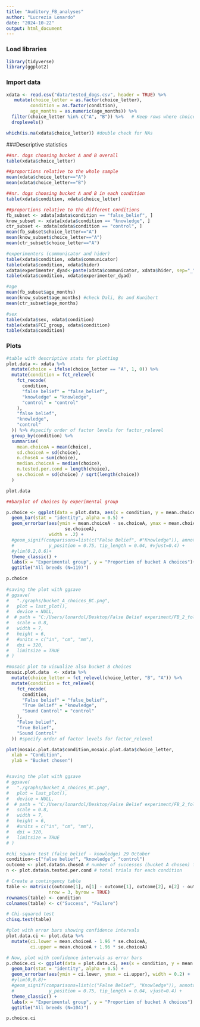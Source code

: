 ```yaml
---
title: "Auditory_FB_analyses"
author: "Lucrezia Lonardo"
date: "2024-10-22"
output: html_document
---
```

### Load libraries
```r
library(tidyverse)
library(ggplot2)
```

### Import data

```r
xdata <- read.csv("data/tested_dogs.csv", header = TRUE) %>% 
   mutate(choice_letter = as.factor(choice_letter),
         condition = as.factor(condition),
         age_months = as.numeric(age_months)) %>% 
  filter(choice_letter %in% c("A", "B")) %>%   # Keep rows where choice_letter is "A" or "B" in case of NAs
  droplevels()

which(is.na(xdata$choice_letter)) #double check for NAs
```

###Descriptive statistics
```r
##nr. dogs choosing bucket A and B overall
table(xdata$choice_letter)

##proportions relative to the whole sample
mean(xdata$choice_letter=="A")
mean(xdata$choice_letter=="B")

##nr. dogs choosing bucket A and B in each condition
table(xdata$condition, xdata$choice_letter)

##proportions relative to the different conditions
fb_subset <- xdata[xdata$condition == "false_belief", ]
know_subset <- xdata[xdata$condition == "knowledge", ]
ctr_subset <- xdata[xdata$condition == "control", ]
mean(fb_subset$choice_letter=="A")
mean(know_subset$choice_letter=="A")
mean(ctr_subset$choice_letter=="A")

#experimenters (communicator and hider)
table(xdata$condition, xdata$communicator)
table(xdata$condition, xdata$hider)
xdata$experimenter_dyad<-paste(xdata$communicator, xdata$hider, sep="_")
table(xdata$condition, xdata$experimenter_dyad)

#age
mean(fb_subset$age_months)
mean(know_subset$age_months) #check Dali, Bo and Kunibert
mean(ctr_subset$age_months)

#sex
table(xdata$sex, xdata$condition)
table(xdata$FCI_group, xdata$condition)
table(xdata$condition)
```


### Plots

```r
#table with descriptive stats for plotting
plot.data <- xdata %>%
  mutate(choice = ifelse(choice_letter == "A", 1, 0)) %>%
  mutate(condition = fct_relevel(
    fct_recode(
      condition,
      "false belief" = "false_belief",
      "knowledge" = "knowledge",
      "control" = "control"
    ),
    "false belief",
    "knowledge",
    "control"
  )) %>% #specify order of factor levels for factor_relevel
  group_by(condition) %>%
  summarise(
    mean.choiceA = mean(choice),
    sd.choiceA = sd(choice),
    n.choseA = sum(choice),
    median.choiceA = median(choice),
    n.tested.per.cond = length(choice),
    se.choiceA = sd(choice) / sqrt(length(choice))
  )

plot.data

##barplot of choices by experimental group

p.choice <- ggplot(data = plot.data, aes(x = condition, y = mean.choiceA)) +
  geom_bar(stat = "identity", alpha = 0.5) +
  geom_errorbar(aes(ymin = mean.choiceA - se.choiceA, ymax = mean.choiceA + #error bars represent standard error
                      se.choiceA),
                width = .2) +
  #geom_signif(comparisons=list(c("False Belief", #"Knowledge")), annotations="*",
  #             y_position = 0.75, tip_length = 0.04, #vjust=0.4) +
  #ylim(0.2,0.6)+
  theme_classic() +
  labs(x = "Experimental group", y = "Proportion of bucket A choices")+
  ggtitle("All breeds (N=119)")

p.choice
 
#saving the plot with ggsave
# ggsave(
#   "./graphs/bucket_A_choices_BC.png",
#   plot = last_plot(),
#   device = NULL,
#  # path = "C:/Users/lonardol/Desktop/False Belief experiment/FB_2_follow_up/Graphs/Border Collies",
#   scale = 0.8,
#   width = 7,
#   height = 6,
#   #units = c("in", "cm", "mm"),
#   dpi = 320,
#   limitsize = TRUE
# )
```

```r
#mosaic plot to visualize also bucket B choices
mosaic.plot.data  <- xdata %>%
  mutate(choice_letter = fct_relevel(choice_letter, "B", "A")) %>%
  mutate(condition = fct_relevel(
    fct_recode(
      condition,
      "False belief" = "false_belief",
      "True Belief" = "knowledge",
      "Sound Control" = "control"
    ),
    "False belief",
    "True Belief",
    "Sound Control"
  )) #specify order of factor levels for factor_relevel

plot(mosaic.plot.data$condition,mosaic.plot.data$choice_letter,
  xlab = "Condition",
  ylab = "Bucket chosen")


#saving the plot with ggsave
# ggsave(
#   "./graphs/bucket_A_choices_BC.png",
#   plot = last_plot(),
#   device = NULL,
#  # path = "C:/Users/lonardol/Desktop/False Belief experiment/FB_2_follow_up/Graphs/Border Collies",
#   scale = 0.8,
#   width = 7,
#   height = 6,
#   #units = c("in", "cm", "mm"),
#   dpi = 320,
#   limitsize = TRUE
# )
```
```r
#chi square test (false belief - knowledge) 29 October
condition<-c("false belief", "knowledge", "control")
outcome <- plot.data$n.choseA # number of successes (bucket A chosen) for each condition
n <- plot.data$n.tested.per.cond # total trials for each condition

# Create a contingency table
table <- matrix(c(outcome[1], n[1] - outcome[1], outcome[2], n[2] - outcome[2], outcome[3], n[3] - outcome[3]), 
                nrow = 3, byrow = TRUE)
rownames(table) <- condition
colnames(table) <- c("Success", "Failure")

# Chi-squared test
chisq.test(table)
```
```r
#plot with error bars showing confidence intervals 
plot.data.ci <- plot.data %>%
  mutate(ci.lower = mean.choiceA - 1.96 * se.choiceA,
         ci.upper = mean.choiceA + 1.96 * se.choiceA)

# Now, plot with confidence intervals as error bars
p.choice.ci <- ggplot(data = plot.data.ci, aes(x = condition, y = mean.choiceA)) +
  geom_bar(stat = "identity", alpha = 0.5) +
  geom_errorbar(aes(ymin = ci.lower, ymax = ci.upper), width = 0.2) +
  #ylim(0,0.8)+
  #geom_signif(comparisons=list(c("False Belief", "Knowledge")), annotations="*",
  #             y_position = 0.75, tip_length = 0.04, vjust=0.4) +
  theme_classic() +
  labs(x = "Experimental group", y = "Proportion of bucket A choices") +
  ggtitle("All breeds (N=104)")

p.choice.ci
```


